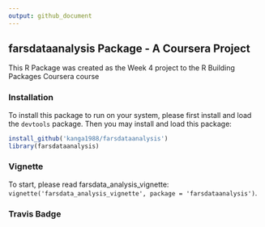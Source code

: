 ```yaml
---
output: github_document
---
```


## farsdataanalysis Package - A Coursera Project

This R Package was created as the Week 4 project to the R Building Packages
Coursera course

### Installation

To install this package to run on your system, please first install and load the `devtools` package. Then you may install and load this package:

```R
install_github('kanga1988/farsdataanalysis')
library(farsdataanalysis)
```

### Vignette

To start, please read farsdata_analysis_vignette: `vignette('farsdata_analysis_vignette', package = 'farsdataanalysis')`.

### Travis Badge


